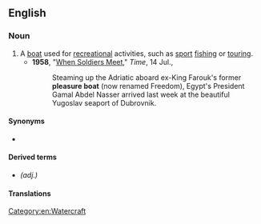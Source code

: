 ==English==

===Noun===
{{en-noun}}

# A [[boat]] used for [[recreation]]al activities, such as [[sport]] [[fishing]] or [[tour]]ing.
#* '''1958''', "[http://www.time.com/time/magazine/article/0,9171,868567,00.html When Soldiers Meet]," ''Time'', 14 Jul.,
#*: Steaming up the Adriatic aboard ex-King Farouk's former '''pleasure boat''' (now renamed Freedom), Egypt's President Gamal Abdel Nasser arrived last week at the beautiful Yugoslav seaport of Dubrovnik.

====Synonyms====
* {{l|en|pleasure craft}}

====Derived terms====
* {{l|en|pleasure-boat}} ''(adj.)''

====Translations====
{{trans-see|pleasure boat|pleasure craft}}

[[Category:en:Watercraft]]